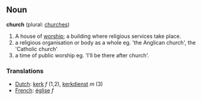 ==Noun==

'''church''' (plural: [[churches]])

#A house of [[worship]]; a building where religious services take place.
#a religious organisation or body as a whole eg. 'the Anglican church', the 'Catholic church'
#a time of public worship eg. 'I'll be there after church'.

===Translations===
*[[Dutch]]: [[kerk]] ''f'' (1,2), [[kerkdienst]] ''m'' (3)
*[[French]]: [[église]] ''f''
